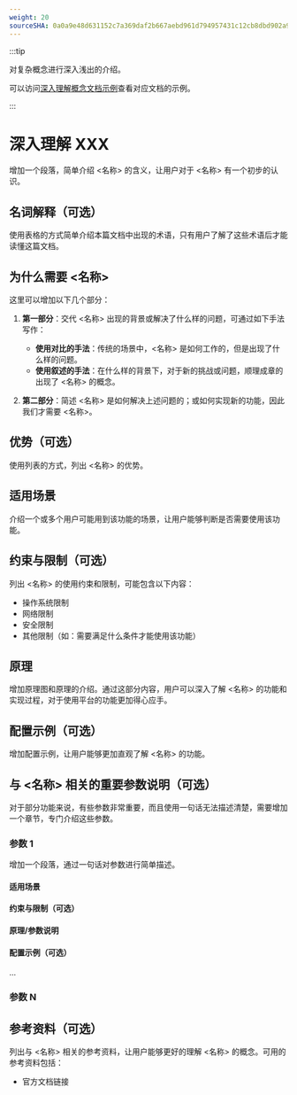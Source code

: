 ```yaml
---
weight: 20
sourceSHA: 0a0a9e48d631152c7a369daf2b667aebd961d794957431c12cb8dbd902a939f0
---
```


:::tip

对复杂概念进行深入浅出的介绍。

可以访问[深入理解概念文档示例](https://product-doc-guide.alauda.cn/template/concept/insight_example.html)查看对应文档的示例。

:::

# 深入理解 XXX

增加一个段落，简单介绍 \<名称> 的含义，让用户对于 \<名称> 有一个初步的认识。

## 名词解释（可选）

使用表格的方式简单介绍本篇文档中出现的术语，只有用户了解了这些术语后才能读懂这篇文档。

## 为什么需要 \<名称>

这里可以增加以下几个部分：

1. **第一部分**：交代 \<名称> 出现的背景或解决了什么样的问题，可通过如下手法写作：

   - **使用对比的手法**：传统的场景中，\<名称> 是如何工作的，但是出现了什么样的问题。
   - **使用叙述的手法**：在什么样的背景下，对于新的挑战或问题，顺理成章的出现了 \<名称> 的概念。

2. **第二部分**：简述 \<名称> 是如何解决上述问题的；或如何实现新的功能，因此我们才需要 \<名称>。

## 优势（可选）

使用列表的方式，列出 \<名称> 的优势。

## 适用场景

介绍一个或多个用户可能用到该功能的场景，让用户能够判断是否需要使用该功能。

## 约束与限制（可选）

列出 \<名称> 的使用约束和限制，可能包含以下内容：

- 操作系统限制
- 网络限制
- 安全限制
- 其他限制（如：需要满足什么条件才能使用该功能）

## 原理

增加原理图和原理的介绍。通过这部分内容，用户可以深入了解 \<名称> 的功能和实现过程，对于使用平台的功能更加得心应手。

## 配置示例（可选）

增加配置示例，让用户能够更加直观了解 \<名称> 的功能。

## 与 \<名称> 相关的重要参数说明（可选）

对于部分功能来说，有些参数非常重要，而且使用一句话无法描述清楚，需要增加一个章节，专门介绍这些参数。

### 参数 1

增加一个段落，通过一句话对参数进行简单描述。

#### 适用场景

#### 约束与限制（可选）

#### 原理/参数说明

#### 配置示例（可选）

...

### 参数 N

## 参考资料（可选）

列出与 \<名称> 相关的参考资料，让用户能够更好的理解 \<名称> 的概念。可用的参考资料包括：

- 官方文档链接
